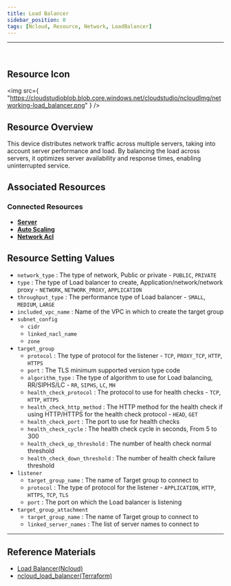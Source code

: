 ```yaml
---
title: Load Balancer
sidebar_position: 0
tags: [Ncloud, Resource, Network, LoadBalancer]
---
```


<hr />
<br />

## Resource Icon

<img
    src={
        "https://cloudstudioblob.blob.core.windows.net/cloudstudio/ncloudImg/networking-load_balancer.png"
    }
/>

## Resource Overview

This device distributes network traffic across multiple servers, taking into account server performance and load. By balancing the load across servers, it optimizes server availability and response times, enabling uninterrupted service.

## Associated Resources

### Connected Resources

-   [**Server**](https://docs.cstudio.app/en/docs/resource/ncloud/Compute/Server)
-   [**Auto Scaling**](https://docs.cstudio.app/en/docs/resource/ncloud/Compute/AutoScaling)
-   [**Network Acl**](https://docs.cstudio.app/en/docs/resource/ncloud/Security/NetworkAcl)

## Resource Setting Values

-   `network_type` : The type of network, Public or private - `PUBLIC`, `PRIVATE`
-   `type` : The type of Load balancer to create, Application/network/network proxy - `NETWORK`, `NETWORK_PROXY`, `APPLICATION`
-   `throughput_type` : The performance type of Load balancer - `SMALL`, `MEDIUM`, `LARGE`
-   `included_vpc_name` : Name of the VPC in which to create the target group
-   `subnet_config`
    -   `cidr`
    -   `linked_nacl_name`
    -   `zone`
-   `target_group`
    -   `protocol` : The type of protocol for the listener - `TCP`, `PROXY_TCP`, `HTTP`, `HTTPS`
    -   `port` : The TLS minimum supported version type code
    -   `algorithm_type` : The type of algorithm to use for Load balancing, RR/SIPHS/LC - `RR`, `SIPHS`, `LC`, `MH`
    -   `health_check_protocol` : The protocol to use for health checks - `TCP`, `HTTP`, `HTTPS`
    -   `health_check_http_method` : The HTTP method for the health check if using HTTP/HTTPS for the health check protocol - `HEAD`, `GET`
    -   `health_check_port` : The port to use for health checks
    -   `health_check_cycle` : The health check cycle in seconds, From 5 to 300
    -   `health_check_up_threshold` : The number of health check normal threshold
    -   `health_check_down_threshold` : The number of health check failure threshold
-   `listener`
    -   `target_group_name` : The name of Target group to connect to
    -   `protocol` : The type of protocol for the listener - `APPLICATION`, `HTTP`, `HTTPS`, `TCP`, `TLS`
    -   `port` : The port on which the Load balancer is listening
-   `target_group_attachment`
    -   `target_group_name` : The name of Target group to connect to
    -   `linked_server_names` : The list of server names to connect to

---

## Reference Materials

-   [Load Balancer(Ncloud)](https://www.ncloud.com/product/networking/loadBalancer)
-   [ncloud_load_balancer(Terraform)](https://registry.terraform.io/providers/NaverCloudPlatform/ncloud/latest/en/docs/resources/load_balancer)
